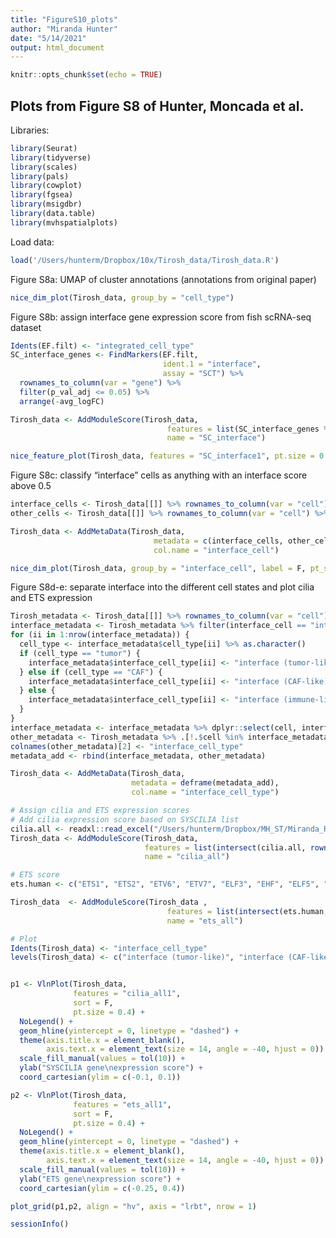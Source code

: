 ```yaml
---
title: "FigureS10_plots"
author: "Miranda Hunter"
date: "5/14/2021"
output: html_document
---
```


```r
knitr::opts_chunk$set(echo = TRUE)
```

## Plots from Figure S8 of Hunter, Moncada et al.

Libraries:
``` r
library(Seurat)
library(tidyverse)
library(scales)
library(pals)
library(cowplot)
library(fgsea)
library(msigdbr)
library(data.table)
library(mvhspatialplots)
```

Load data:
``` r
load('/Users/hunterm/Dropbox/10x/Tirosh_data/Tirosh_data.R')
```

Figure S8a: UMAP of cluster annotations (annotations from original paper)
``` r
nice_dim_plot(Tirosh_data, group_by = "cell_type")
```


Figure S8b: assign interface gene expression score from fish scRNA-seq dataset
``` r
Idents(EF.filt) <- "integrated_cell_type"
SC_interface_genes <- FindMarkers(EF.filt,
                                  ident.1 = "interface",
                                  assay = "SCT") %>%
  rownames_to_column(var = "gene") %>%
  filter(p_val_adj <= 0.05) %>%
  arrange(-avg_logFC)

Tirosh_data <- AddModuleScore(Tirosh_data,
                                   features = list(SC_interface_genes %>% filter(avg_logFC >= 1.5) %>% pull(gene) %>% convert_to_human_list()),
                                   name = "SC_interface")

nice_feature_plot(Tirosh_data, features = "SC_interface1", pt.size = 0.5, cutoffs = c(-1,1))
```


Figure S8c: classify "interface" cells as anything with an interface score above 0.5
``` r
interface_cells <- Tirosh_data[[]] %>% rownames_to_column(var = "cell") %>% filter(SC_interface1 > 0.5) %>% dplyr::select(cell) %>% mutate(cell_type = "interface") %>% deframe()
other_cells <- Tirosh_data[[]] %>% rownames_to_column(var = "cell") %>% .[!.$cell %in% names(interface_cells),] %>% dplyr::select(cell, cell_type) %>% deframe()

Tirosh_data <- AddMetaData(Tirosh_data,
                                metadata = c(interface_cells, other_cells),
                                col.name = "interface_cell")

nice_dim_plot(Tirosh_data, group_by = "interface_cell", label = F, pt_size = 0.5)
```


Figure S8d-e: separate interface into the different cell states and plot cilia and ETS expression
``` r
Tirosh_metadata <- Tirosh_data[[]] %>% rownames_to_column(var = "cell")
interface_metadata <- Tirosh_metadata %>% filter(interface_cell == "interface")
for (ii in 1:nrow(interface_metadata)) {
  cell_type <- interface_metadata$cell_type[ii] %>% as.character()
  if (cell_type == "tumor") {
    interface_metadata$interface_cell_type[ii] <- "interface (tumor-like)"
  } else if (cell_type == "CAF") {
    interface_metadata$interface_cell_type[ii] <- "interface (CAF-like)"
  } else {
    interface_metadata$interface_cell_type[ii] <- "interface (immune-like)"
  }
}
interface_metadata <- interface_metadata %>% dplyr::select(cell, interface_cell_type)
other_metadata <- Tirosh_metadata %>% .[!.$cell %in% interface_metadata$cell,] %>% dplyr::select(cell, cell_type)
colnames(other_metadata)[2] <- "interface_cell_type"
metadata_add <- rbind(interface_metadata, other_metadata)

Tirosh_data <- AddMetaData(Tirosh_data, 
                           metadata = deframe(metadata_add),
                           col.name = "interface_cell_type")

# Assign cilia and ETS expression scores
# Add cilia expression score based on SYSCILIA list
cilia.all <- readxl::read_excel("/Users/hunterm/Dropbox/MH_ST/Miranda_R/cilia/cilia_gene_list_full.xlsx") %>% pull("Gene Name") %>% unique()
Tirosh_data <- AddModuleScore(Tirosh_data,
                              features = list(intersect(cilia.all, rownames(Tirosh_data))),
                              name = "cilia_all")

# ETS score
ets.human <- c("ETS1", "ETS2", "ETV6", "ETV7", "ELF3", "EHF", "ELF5", "SPDEF", "GABPA", "KCNH6", "FEV", "ELK1", "EPHB1", "ELF1", "ELF2", "ELF4", "ETV4", "ETV5", "ETV1", "ERF", "ETV3", "SPI1", "SPIB", "SPIC", "ETV2") 

Tirosh_data  <- AddModuleScore(Tirosh_data ,
                                   features = list(intersect(ets.human, rownames(tirosh_malignant))),
                                   name = "ets_all")

# Plot
Idents(Tirosh_data) <- "interface_cell_type"
levels(Tirosh_data) <- c("interface (tumor-like)", "interface (CAF-like)", "interface (immune-like)", "tumor", "CAF", "endothelial", "NK cell", "B cell", "T cell", "macrophage")


p1 <- VlnPlot(Tirosh_data, 
              features = "cilia_all1", 
              sort = F, 
              pt.size = 0.4) + 
  NoLegend() +
  geom_hline(yintercept = 0, linetype = "dashed") +
  theme(axis.title.x = element_blank(), 
        axis.text.x = element_text(size = 14, angle = -40, hjust = 0)) +
  scale_fill_manual(values = tol(10)) + 
  ylab("SYSCILIA gene\nexpression score") +
  coord_cartesian(ylim = c(-0.1, 0.1))

p2 <- VlnPlot(Tirosh_data, 
              features = "ets_all1", 
              sort = F, 
              pt.size = 0.4) + 
  NoLegend() +
  geom_hline(yintercept = 0, linetype = "dashed") +
  theme(axis.title.x = element_blank(), 
        axis.text.x = element_text(size = 14, angle = -40, hjust = 0)) +
  scale_fill_manual(values = tol(10)) + 
  ylab("ETS gene\nexpression score") +
  coord_cartesian(ylim = c(-0.25, 0.4))

plot_grid(p1,p2, align = "hv", axis = "lrbt", nrow = 1)
```


``` r
sessionInfo()
```



























